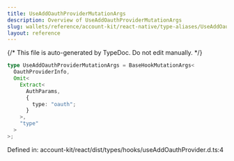 ```yaml
---
title: UseAddOauthProviderMutationArgs
description: Overview of UseAddOauthProviderMutationArgs
slug: wallets/reference/account-kit/react-native/type-aliases/UseAddOauthProviderMutationArgs
layout: reference
---
```


{/* This file is auto-generated by TypeDoc. Do not edit manually. */}

```ts
type UseAddOauthProviderMutationArgs = BaseHookMutationArgs<
  OauthProviderInfo,
  Omit<
    Extract<
      AuthParams,
      {
        type: "oauth";
      }
    >,
    "type"
  >
>;
```

Defined in: account-kit/react/dist/types/hooks/useAddOauthProvider.d.ts:4
